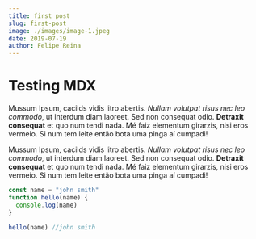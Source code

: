```yaml
---
title: first post
slug: first-post
image: ./images/image-1.jpeg
date: 2019-07-19
author: Felipe Reina
---
```



# Testing MDX

Mussum Ipsum, cacilds vidis litro abertis.
_Nullam volutpat risus nec leo commodo_,
ut interdum diam laoreet. Sed non consequat odio.
**Detraxit consequat** et quo num tendi nada.
Mé faiz elementum girarzis, nisi eros vermeio.
Si num tem leite então bota uma pinga aí cumpadi!

Mussum Ipsum, cacilds vidis litro abertis.
_Nullam volutpat risus nec leo commodo_,
ut interdum diam laoreet. Sed non consequat odio.
**Detraxit consequat** et quo num tendi nada.
Mé faiz elementum girarzis, nisi eros vermeio.
Si num tem leite então bota uma pinga aí cumpadi!

<div className="code">

```javascript
const name = "john smith"
function hello(name) {
  console.log(name)
}

hello(name) //john smith
```

</div>
<Counter/>
